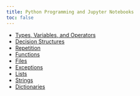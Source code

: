 ```yaml
---
title: Python Programming and Jupyter Notebooks
toc: false
---
```


- [Types, Variables, and Operators](PE100-02TypesVarsAndOperators.ipynb)
- [Decision Structures](PE100-03DecisionStructures.ipynb)
- [Repetition](PE100-04Repetition.ipynb)
- [Functions](PE100-05Functions.ipynb)
- [Files](PE100-06Files.ipynb)
- [Exceptions](PE100-07Exceptions.ipynb)
- [Lists](PE100-08Lists.ipynb)
- [Strings](PE100-09Strings.ipynb)
- [Dictionaries](PE100-10Dictionaries.ipynb)
